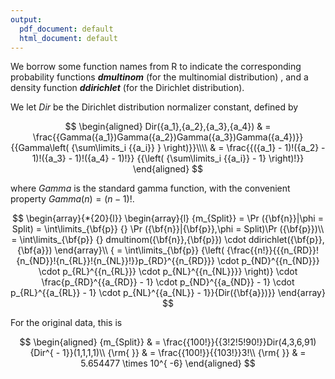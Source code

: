 ```yaml
---
output:
  pdf_document: default
  html_document: default
---
```


We borrow some function names from R to indicate the corresponding probability functions ***dmultinom*** (for the multinomial distribution) , and a density function ***ddirichlet*** (for the Dirichlet distribution).

We let $Dir$ be the Dirichlet distribution normalizer constant, defined by 

$$
\begin{aligned}
Dir({a_1},{a_2},{a_3},{a_4}) 
 & = \frac{{Gamma({a_1})Gamma({a_2})Gamma({a_3})Gamma({a_4})}}{{Gamma\left( {\sum\limits_i {{a_i}} } \right)}}\\\\
 & = \frac{{({a_1} - 1)!({a_2} - 1)!({a_3} - 1)!({a_4} - 1)!}}
 {{\left( {\sum\limits_i {{a_i}}  - 1} \right)!}}
\end{aligned}
$$

where $Gamma$ is the standard gamma function, with the convenient property $Gamma(n) = (n-1)!$.

$$
\begin{array}{*{20}{l}}
\begin{array}{l}
{m_{Split}} = \Pr ({\bf{n}}|\phi  = Split) = \int\limits_{\bf{p}} {} \Pr ({\bf{n}}|{\bf{p}},\phi  = Split)\Pr ({\bf{p}})\\
 = \int\limits_{\bf{p}} {} dmultinom({\bf{n}},{\bf{p}}) \cdot ddirichlet({\bf{p}},{\bf{a}})
\end{array}\\
{ = \int\limits_{\bf{p}} {\left( {\frac{{n!}}{{{n_{RD}}!{n_{ND}}!{n_{RL}}!{n_{NL}}!}}p_{RD}^{{n_{RD}}} \cdot p_{ND}^{{n_{ND}}} \cdot p_{RL}^{{n_{RL}}} \cdot p_{NL}^{{n_{NL}}}} \right)}  \cdot \frac{p_{RD}^{{a_{RD}} - 1} \cdot p_{ND}^{{a_{ND}} - 1} \cdot p_{RL}^{{a_{RL}} - 1} \cdot p_{NL}^{{a_{NL}} - 1}}{Dir({\bf{a}})}}
\end{array}
$$

For the original data, this is

 $$
 \begin{aligned}
{m_{Split}} & = \frac{{100!}}{{3!2!5!90!}}Dir(4,3,6,91){Dir^{ - 1}}(1,1,1,1)\\
{\rm{    }} & = \frac{{100!}}{{103!}}3!\\
{\rm{    }} & = 5.654477 \times 10^{ -6}
\end{aligned}
$$
